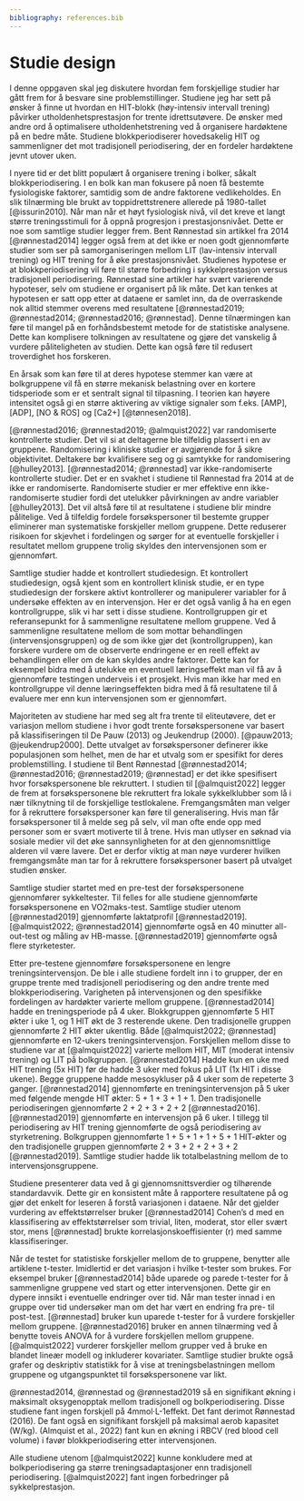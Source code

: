 ```yaml
---
bibliography: references.bib
---
```


# Studie design

I denne oppgaven skal jeg diskutere hvordan fem forskjellige studier har gått frem for å besvare sine problemstillinger. Studiene jeg har sett på ønsker å finne ut hvordan en HIT-blokk (høy-intensiv intervall trening) påvirker utholdenhetsprestasjon for trente idrettsutøvere. De ønsker med andre ord å optimalisere utholdenhetstrening ved å organisere hardøktene på en bedre måte. Studiene blokkperiodiserer hovedsakelig HIT og sammenligner det mot tradisjonell periodisering, der en fordeler hardøktene jevnt utover uken.

I nyere tid er det blitt populært å organisere trening i bolker, såkalt blokkperiodisering. I en bolk kan man fokusere på noen få bestemte fysiologiske faktorer, samtidig som de andre faktorene vedlikeholdes. En slik tilnærming ble brukt av toppidrettstrenere allerede på 1980-tallet [@issurin2010]. Når man når et høyt fysiologisk nivå, vil det kreve et langt større treningsstimuli for å oppnå progresjon i prestasjonsnivået. Dette er noe som samtlige studier legger frem. Bent Rønnestad sin artikkel fra 2014 [@rønnestad2014] legger også frem at det ikke er noen godt gjennomførte studier som ser på samorganiseringen mellom LIT (lav-intensiv intervall trening) og HIT trening for å øke prestasjonsnivået. Studienes hypotese er at blokkperiodisering vil føre til større forbedring i sykkelprestasjon versus tradisjonell periodisering. Rønnestad sine artikler har svært varierende hypoteser, selv om studiene er organisert på lik måte. Det kan tenkes at hypotesen er satt opp etter at dataene er samlet inn, da de overraskende nok alltid stemmer overens med resultatene [@rønnestad2019; @rønnestad2014; @rønnestad2016; @rønnestad]. Denne tilnærmingen kan føre til mangel på en forhåndsbestemt metode for de statistiske analysene. Dette kan komplisere tolkningen av resultatene og gjøre det vanskelig å vurdere påliteligheten av studien. Dette kan også føre til redusert troverdighet hos forskeren.

En årsak som kan føre til at deres hypotese stemmer kan være at bolkgruppene vil få en større mekanisk belastning over en kortere tidsperiode som er et sentralt signal til tilpasning. I teorien kan høyere intensitet også gi en større aktivering av viktige signaler som f.eks. \[AMP\], \[ADP\], \[NO & ROS\] og \[Ca2+\] [@tønnesen2018].

[@rønnestad2016; @rønnestad2019; @almquist2022] var randomiserte kontrollerte studier. Det vil si at deltagerne ble tilfeldig plassert i en av gruppene. Randomisering i kliniske studier er avgjørende for å sikre objektivitet. Deltakere bør kvalifisere seg og gi samtykke for randomisering [@hulley2013]. [@rønnestad2014; @rønnestad] var ikke-randomiserte kontrollerte studier. Det er en svakhet i studiene til Rønnestad fra 2014 at de ikke er randomiserte. Randomiserte studier er mer effektive enn ikke-randomiserte studier fordi det utelukker påvirkningen av andre variabler [@hulley2013]. Det vil altså føre til at resultatene i studiene blir mindre pålitelige. Ved å tilfeldig fordele forsøkspersoner til bestemte grupper eliminerer man systematiske forskjeller mellom gruppene. Dette reduserer risikoen for skjevhet i fordelingen og sørger for at eventuelle forskjeller i resultatet mellom gruppene trolig skyldes den intervensjonen som er gjennomført.

Samtlige studier hadde et kontrollert studiedesign. Et kontrollert studiedesign, også kjent som en kontrollert klinisk studie, er en type studiedesign der forskere aktivt kontrollerer og manipulerer variabler for å undersøke effekten av en intervensjon. Her er det også vanlig å ha en egen kontrollgruppe, slik vi har sett i disse studiene. Kontrollgruppen gir et referansepunkt for å sammenligne resultatene mellom gruppene. Ved å sammenligne resultatene mellom de som mottar behandlingen (intervensjonsgruppen) og de som ikke gjør det (kontrollgruppen), kan forskere vurdere om de observerte endringene er en reell effekt av behandlingen eller om de kan skyldes andre faktorer. Dette kan for eksempel bidra med å utelukke en eventuell læringseffekt man vil få av å gjennomføre testingen underveis i et prosjekt. Hvis man ikke har med en kontrollgruppe vil denne læringseffekten bidra med å få resultatene til å evaluere mer enn kun intervensjonen som er gjennomført.

Majoriteten av studiene har med seg alt fra trente til eliteutøvere, det er variasjon mellom studiene i hvor godt trente forsøkspersonene var basert på klassifiseringen til De Pauw (2013) og Jeukendrup (2000). [@pauw2013; @jeukendrup2000]. Dette utvalget av forsøkspersoner definerer ikke populasjonen som helhet, men de har et utvalg som er spesifikt for deres problemstilling. I studiene til Bent Rønnestad [@rønnestad2014; @rønnestad2016; @rønnestad2019; @rønnestad] er det ikke spesifisert hvor forsøkspersonene ble rekruttert. I studien til [@almquist2022] legger de frem at forsøkspersonene ble rekruttert fra lokale sykkelklubber som lå i nær tilknytning til de forskjellige testlokalene. Fremgangsmåten man velger for å rekruttere forsøkspersoner kan føre til generalisering. Hvis man får forsøkspersoner til å melde seg på selv, vil man ofte ende opp med personer som er svært motiverte til å trene. Hvis man utlyser en søknad via sosiale medier vil det øke sannsynligheten for at den gjennomsnittlige alderen vil være lavere. Det er derfor viktig at man nøye vurderer hvilken fremgangsmåte man tar for å rekruttere forsøkspersoner basert på utvalget studien ønsker.

Samtlige studier startet med en pre-test der forsøkspersonene gjennomfører sykkeltester. Til felles for alle studiene gjennomførte forsøkspersonene en VO2maks-test. Samtlige studier utenom [@rønnestad2019] gjennomførte laktatprofil [@rønnestad2019]. [@almquist2022; @rønnestad2014] gjennomførte også en 40 minutter all-out-test og måling av HB-masse. \[@rønnestad2019\] gjennomførte også flere styrketester.

Etter pre-testene gjennomføre forsøkspersonene en lengre treningsintervensjon. De ble i alle studiene fordelt inn i to grupper, der en gruppe trente med tradisjonell periodisering og den andre trente med blokkperiodisering. Varigheten på intervensjonen og den spesifikke fordelingen av hardøkter varierte mellom gruppene. [@rønnestad2014] hadde en treningsperiode på 4 uker. Blokkgruppen gjennomførte 5 HIT økter i uke 1, og 1 HIT økt de 3 resterende ukene. Den tradisjonelle gruppen gjennomførte 2 HIT økter ukentlig. Både [@almquist2022; @rønnestad] gjennomførte en 12-ukers treningsintervensjon. Forskjellen mellom disse to studiene var at [@almquist2022] varierte mellom HIT, MIT (moderat intensiv trening) og LIT på bolkgruppen. [@rønnestad2014] Hadde kun en uke med HIT trening (5x HIT) før de hadde 3 uker med fokus på LIT (1x HIT i disse ukene). Begge gruppene hadde mesosykluser på 4 uker som de repeterte 3 ganger. [@rønnestad2014] gjennomførte en treningsintervensjon på 5 uker med følgende mengde HIT økter: 5 + 1 + 3 + 1 + 1. Den tradisjonelle periodiseringen gjennomførte 2 + 2 + 3 + 2 + 2 [@rønnestad2016]. [@rønnestad2019] gjennomførte en intervensjon på 6 uker. I tillegg til periodisering av HIT trening gjennomførte de også periodisering av styrketrening. Bolkgruppen gjennomførte 1 + 5 + 1 + 1 + 5 + 1 HIT-økter og den tradisjonelle gruppen gjennomførte 2 + 3 + 2 + 2 + 3 + 2 [@rønnestad2019]. Samtlige studier hadde lik totalbelastning mellom de to intervensjonsgruppene.

Studiene presenterer data ved å gi gjennomsnittsverdier og tilhørende standardavvik. Dette gir en konsistent måte å rapportere resultatene på og gjør det enkelt for leseren å forstå variasjonen i dataene. Når det gjelder vurdering av effektstørrelser bruker [@rønnestad2014] Cohen's d med en klassifisering av effektstørrelser som trivial, liten, moderat, stor eller svært stor, mens [@rønnestad] brukte korrelasjonskoeffisienter (r) med samme klassifiseringer.

Når de testet for statistiske forskjeller mellom de to gruppene, benytter alle artiklene t-tester. Imidlertid er det variasjon i hvilke t-tester som brukes. For eksempel bruker [@rønnestad2014] både uparede og parede t-tester for å sammenligne gruppene ved start og etter intervensjonen. Dette gir en dypere innsikt i eventuelle endringer over tid. Når man tester innad i en gruppe over tid undersøker man om det har vært en endring fra pre- til post-test. [@rønnestad] bruker kun uparede t-tester for å vurdere forskjeller mellom gruppene. [@rønnestad2016] bruker en annen tilnærming ved å benytte toveis ANOVA for å vurdere forskjellen mellom gruppene. [@almquist2022] vurderer forskjeller mellom grupper ved å bruke en blandet lineær modell og inkluderer kovariater. Samtlige studier brukte også grafer og deskriptiv statistikk for å vise at treningsbelastningen mellom gruppene og utgangspunktet til forsøkspersonene var likt.

@rønnestad2014, @rønnestad og @rønnestad2019 så en signifikant økning i maksimalt oksygenopptak mellom tradisjonell og bolkperiodisering. Disse studiene fant ingen forskjell på 4mmol·L-1effekt. Det fant derimot Rønnestad (2016). De fant også en signifikant forskjell på maksimal aerob kapasitet (W/kg). (Almquist et al., 2022) fant kun en økning i RBCV (red blood cell volume) i favør blokkperiodisering etter intervensjonen.

Alle studiene utenom [@almquist2022] kunne konkludere med at bolkperiodisering ga større treningsadaptasjoner enn tradisjonell periodisering. [@almquist2022] fant ingen forbedringer på sykkelprestasjon.
